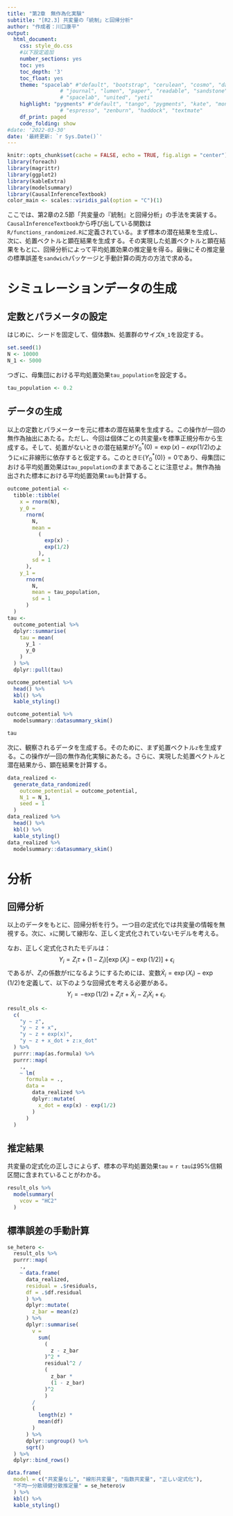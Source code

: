 ```yaml
---
title: "第2章　無作為化実験"
subtitle: "[R2.3] 共変量の「統制」と回帰分析"
author: "作成者：川口康平"
output: 
  html_document:
    css: style_do.css
    #以下設定追加
    number_sections: yes
    toc: yes
    toc_depth: '3'
    toc_float: yes
    theme: "spacelab" #"default", "bootstrap", "cerulean", "cosmo", "darkly", "flatly",
                 # "journal", "lumen", "paper", "readable", "sandstone", "simplex",
                 # "spacelab", "united", "yeti"
    highlight: "pygments" #"default", "tango", "pygments", "kate", "monochrome",
                 # "espresso", "zenburn", "haddock", "textmate"
    df_print: paged
    code_folding: show
#date: '2022-03-30'
date: '最終更新: `r Sys.Date()`'
---
```


```r
knitr::opts_chunk$set(cache = FALSE, echo = TRUE, fig.align = "center")
library(foreach)
library(magrittr)
library(ggplot2)
library(kableExtra)
library(modelsummary)
library(CausalInferenceTextbook)
color_main <- scales::viridis_pal(option = "C")(1)
```

ここでは、第2章の2.5節「共変量の『統制』と回帰分析」の手法を実装する。
`CausalInferenceTextbook`から呼び出している関数は`R/functions_randomized.R`に定義されている。まず標本の潜在結果を生成し、次に、処置ベクトルと顕在結果を生成する。その実現した処置ベクトルと顕在結果をもとに、回帰分析によって平均処置効果の推定量を得る。最後にその推定量の標準誤差を`sandwich`パッケージと手動計算の両方の方法で求める。

# シミュレーションデータの生成

## 定数とパラメータの設定

はじめに、シードを固定して、個体数`N`、処置群のサイズ`N_1`を設定する。

```r
set.seed(1)
N <- 10000
N_1 <- 5000
```

つぎに、母集団における平均処置効果`tau_population`を設定する。

```r
tau_population <- 0.2
```

## データの生成

以上の定数とパラメーターを元に標本の潜在結果を生成する。この操作が一回の無作為抽出にあたる。ただし、今回は個体ごとの共変量`x`を標準正規分布から生成する。そして、処置がないときの潜在結果が$Y_0^\ast(0) = \exp(x) - exp(1/2)$のように`x`に非線形に依存すると仮定する。このとき$\mathbb{E}\{Y_0^\ast(0)\} = 0$であり、母集団における平均処置効果は`tau_population`のままであることに注意せよ。無作為抽出された標本における平均処置効果`tau`も計算する。

```r
outcome_potential <-
  tibble::tibble(
    x = rnorm(N),
    y_0 = 
      rnorm(
        N, 
        mean = 
          (
            exp(x) - 
            exp(1/2)
          ), 
        sd = 1
      ),
    y_1 = 
      rnorm(
        N, 
        mean = tau_population, 
        sd = 1
      )
  )
tau <-
  outcome_potential %>%
  dplyr::summarise(
    tau = mean(
      y_1 - 
      y_0
    )
  ) %>%
  dplyr::pull(tau)

outcome_potential %>%
  head() %>%
  kbl() %>%
  kable_styling()

outcome_potential %>%
  modelsummary::datasummary_skim()

tau
```

次に、観察されるデータを生成する。そのために、まず処置ベクトル`z`を生成する。この操作が一回の無作為化実験にあたる。さらに、実現した処置ベクトルと潜在結果から、顕在結果を計算する。


```r
data_realized <-
  generate_data_randomized(
    outcome_potential = outcome_potential,
    N_1 = N_1,
    seed = 1
  )
data_realized %>%
  head() %>%
  kbl() %>%
  kable_styling()
data_realized %>%
  modelsummary::datasummary_skim()
```


# 分析

## 回帰分析

以上のデータをもとに、回帰分析を行う。一つ目の定式化では共変量の情報を無視する。次に、`x`に関して線形な、正しく定式化されていないモデルを考える。

なお、正しく定式化されたモデルは：
$$
Y_i = Z_i\tau + (1 - Z_i)[\exp(X_i)-\exp(1/2)]+\epsilon_i
$$
であるが、$Z_i$の係数が$\tau$になるようにするためには、変数$\dot{X}_i = \exp(X_i)-\exp(1/2)$を定義して、以下のような回帰式を考える必要がある。
$$
Y_i = - \exp(1/2) + Z_i\tau + \dot{X}_i - Z_i \dot{X}_i + \epsilon_i.
$$


```r
result_ols <-
  c(
    "y ~ z",
    "y ~ z + x",
    "y ~ z + exp(x)",
    "y ~ z + x_dot + z:x_dot"
  ) %>%
  purrr::map(as.formula) %>%
  purrr::map(
    .,
    ~ lm(
      formula = .,
      data = 
        data_realized %>%
        dplyr::mutate(
          x_dot = exp(x) - exp(1/2)
        )
      )
  )
```


## 推定結果

共変量の定式化の正しさによらず、標本の平均処置効果`tau` $=$ `r tau`は95\%信頼区間に含まれていることがわかる。

```r
result_ols %>%
  modelsummary(
    vcov = "HC2"
  ) 
```

## 標準誤差の手動計算

```r
se_hetero <-
  result_ols %>%
  purrr::map(
    .,
    ~ data.frame(
      data_realized,
      residual = .$residuals,
      df = .$df.residual
      ) %>%
      dplyr::mutate(
        z_bar = mean(z)
      ) %>%
      dplyr::summarise(
        v = 
          sum(
            (
              z - z_bar
            )^2 * 
            residual^2 / 
            (
              z_bar * 
              (1 - z_bar)
            )^2
            ) 
        / 
        (
          length(z) * 
          mean(df)
        )
      ) %>%
      dplyr::ungroup() %>%
      sqrt()
  ) %>%
  dplyr::bind_rows()
```


```r
data.frame(
  model = c("共変量なし", "線形共変量", "指数共変量", "正しい定式化"),
  "不均一分散頑健分散推定量" = se_hetero$v
  ) %>%
  kbl() %>%
  kable_styling()
```
